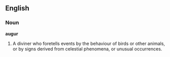 ==English==

===Noun===

'''augur'''

#A diviner who foretells events by the behaviour of birds or other animals, or by signs derived from celestial phenomena, or unusual occurrences.